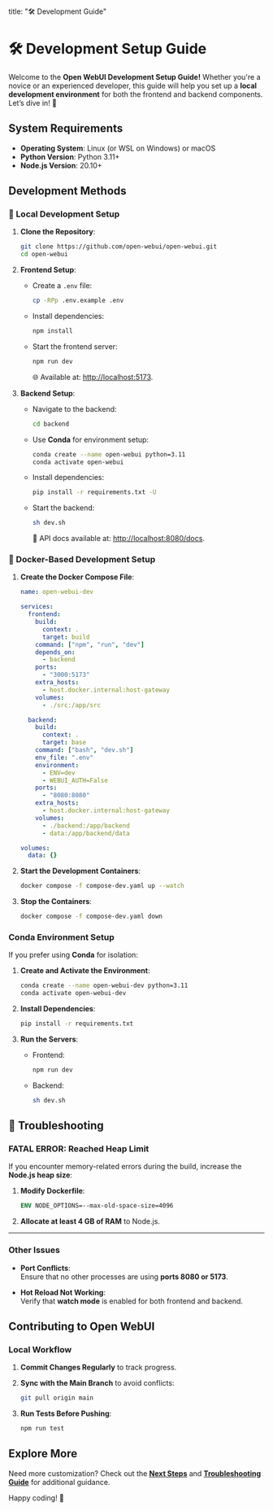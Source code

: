 title: "🛠️ Development Guide"


<TopBanners />

# 🛠️ Development Setup Guide

Welcome to the **Open WebUI Development Setup Guide!** Whether you're a novice or an experienced developer, this guide will help you set up a **local development environment** for both the frontend and backend components. Let’s dive in! 🚀

## System Requirements

- **Operating System**: Linux (or WSL on Windows) or macOS  
- **Python Version**: Python 3.11+  
- **Node.js Version**: 20.10+

## Development Methods

<Tabs groupId="dev-setup">

<TabItem value="local" label="Local Setup">

### 🐧 Local Development Setup

1. **Clone the Repository**:
   ```bash
   git clone https://github.com/open-webui/open-webui.git
   cd open-webui
   ```

2. **Frontend Setup**:
   - Create a `.env` file:
     ```bash
     cp -RPp .env.example .env
     ```
   - Install dependencies:
     ```bash
     npm install
     ```
   - Start the frontend server:
     ```bash
     npm run dev
     ```
     🌐 Available at: [http://localhost:5173](http://localhost:5173).

3. **Backend Setup**:
   - Navigate to the backend:
     ```bash
     cd backend
     ```
   - Use **Conda** for environment setup:
     ```bash
     conda create --name open-webui python=3.11
     conda activate open-webui
     ```
   - Install dependencies:
     ```bash
     pip install -r requirements.txt -U
     ```
   - Start the backend:
     ```bash
     sh dev.sh
     ```
     📄 API docs available at: [http://localhost:8080/docs](http://localhost:8080/docs).

</TabItem>

<TabItem value="docker" label="Docker Setup">

### 🐳 Docker-Based Development Setup

1. **Create the Docker Compose File**:
   ```yaml
   name: open-webui-dev

   services:
     frontend:
       build:
         context: .
         target: build
       command: ["npm", "run", "dev"]
       depends_on:
         - backend
       ports:
         - "3000:5173"
       extra_hosts:
         - host.docker.internal:host-gateway
       volumes:
         - ./src:/app/src

     backend:
       build:
         context: .
         target: base
       command: ["bash", "dev.sh"]
       env_file: ".env"
       environment:
         - ENV=dev
         - WEBUI_AUTH=False
       ports:
         - "8080:8080"
       extra_hosts:
         - host.docker.internal:host-gateway
       volumes:
         - ./backend:/app/backend
         - data:/app/backend/data

   volumes:
     data: {}
   ```

2. **Start the Development Containers**:
   ```bash
   docker compose -f compose-dev.yaml up --watch
   ```

3. **Stop the Containers**:
   ```bash
   docker compose -f compose-dev.yaml down
   ```

</TabItem>
<TabItem value="conda" label="Optional Conda Setup">

### Conda Environment Setup

If you prefer using **Conda** for isolation:

1. **Create and Activate the Environment**:
   ```bash
   conda create --name open-webui-dev python=3.11
   conda activate open-webui-dev
   ```

2. **Install Dependencies**:
   ```bash
   pip install -r requirements.txt
   ```

3. **Run the Servers**:
   - Frontend:
     ```bash
     npm run dev
     ```
   - Backend:
     ```bash
     sh dev.sh
     ```

</TabItem>

<TabItem value="troubleshooting" label="Troubleshooting">

## 🐛 Troubleshooting

### **FATAL ERROR: Reached Heap Limit**

If you encounter memory-related errors during the build, increase the **Node.js heap size**:

1. **Modify Dockerfile**:
   ```dockerfile
   ENV NODE_OPTIONS=--max-old-space-size=4096
   ```

2. **Allocate at least 4 GB of RAM** to Node.js.

---

### **Other Issues**

- **Port Conflicts**:  
   Ensure that no other processes are using **ports 8080 or 5173**.

- **Hot Reload Not Working**:  
   Verify that **watch mode** is enabled for both frontend and backend.

</TabItem>

</Tabs>

## Contributing to Open WebUI

### Local Workflow

1. **Commit Changes Regularly** to track progress.
2. **Sync with the Main Branch** to avoid conflicts:
   ```bash
   git pull origin main
   ```

3. **Run Tests Before Pushing**:
   ```bash
   npm run test
   ```

## Explore More

Need more customization? Check out the **[Next Steps](./next-steps.mdx)** and **[Troubleshooting Guide](../troubleshooting/index.mdx)** for additional guidance.

Happy coding! 🎉
